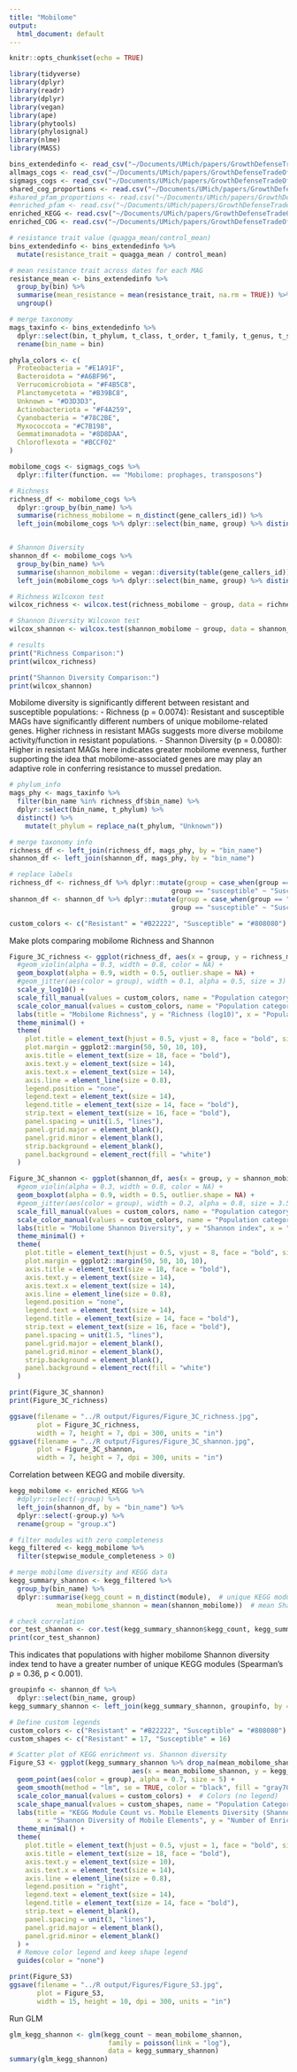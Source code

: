 ```yaml
---
title: "Mobilome"
output:
  html_document: default
---
```


```r
knitr::opts_chunk$set(echo = TRUE)
```


```r
library(tidyverse)
library(dplyr)
library(readr)
library(dplyr)
library(vegan)
library(ape)
library(phytools)
library(phylosignal)
library(nlme)
library(MASS)
```


```r
bins_extendedinfo <- read_csv("~/Documents/UMich/papers/GrowthDefenseTradeOff/R output/bins_extendedinfo.csv")
allmags_cogs <- read_csv("~/Documents/UMich/papers/GrowthDefenseTradeOff/R output/cog_allmags.csv")
sigmags_cogs <- read_csv("~/Documents/UMich/papers/GrowthDefenseTradeOff/R output/expanded_df_cog.csv")
shared_cog_proportions <- read.csv("~/Documents/UMich/papers/GrowthDefenseTradeOff/R output/cog_proportions_shared.csv")
#shared_pfam_proportions <- read.csv("~/Documents/UMich/papers/GrowthDefenseTradeOff/R output/filtered_proportions_for_tests.csv")
#enriched_pfam <- read.csv("~/Documents/UMich/papers/GrowthDefenseTradeOff/R output/enriched_pfams.csv")
enriched_KEGG <- read.csv("~/Documents/UMich/papers/GrowthDefenseTradeOff/R output/kegg_merged.csv")
enriched_COG <- read.csv("~/Documents/UMich/papers/GrowthDefenseTradeOff/R output/final_results_cog.csv") 
```


```r
# resistance trait value (quagga_mean/control_mean)
bins_extendedinfo <- bins_extendedinfo %>%
  mutate(resistance_trait = quagga_mean / control_mean)

# mean resistance trait across dates for each MAG
resistance_mean <- bins_extendedinfo %>%
  group_by(bin) %>%
  summarise(mean_resistance = mean(resistance_trait, na.rm = TRUE)) %>%
  ungroup()
```


```r
# merge taxonomy
mags_taxinfo <- bins_extendedinfo %>% 
  dplyr::select(bin, t_phylum, t_class, t_order, t_family, t_genus, t_species) %>% 
  rename(bin_name = bin)

phyla_colors <- c(
  Proteobacteria = "#E1A91F",
  Bacteroidota = "#A6BF96",
  Verrucomicrobiota = "#F4B5C8",
  Planctomycetota = "#B39BC8",
  Unknown = "#D3D3D3", 
  Actinobacteriota = "#F4A259",
  Cyanobacteria = "#78C2BE", 
  Myxococcota = "#C7B198",
  Gemmatimonadota = "#8D8DAA",
  Chloroflexota = "#BCCF02"
)
```


```r
mobilome_cogs <- sigmags_cogs %>% 
  dplyr::filter(function. == "Mobilome: prophages, transposons")
```


```r
# Richness
richness_df <- mobilome_cogs %>%
  dplyr::group_by(bin_name) %>%
  summarise(richness_mobilome = n_distinct(gene_callers_id)) %>%
  left_join(mobilome_cogs %>% dplyr::select(bin_name, group) %>% distinct(), by = "bin_name")


# Shannon Diversity
shannon_df <- mobilome_cogs %>%
  group_by(bin_name) %>%
  summarise(shannon_mobilome = vegan::diversity(table(gene_callers_id))) %>% 
  left_join(mobilome_cogs %>% dplyr::select(bin_name, group) %>% distinct(), by = "bin_name")

# Richness Wilcoxon test 
wilcox_richness <- wilcox.test(richness_mobilome ~ group, data = richness_df)

# Shannon Diversity Wilcoxon test
wilcox_shannon <- wilcox.test(shannon_mobilome ~ group, data = shannon_df)

# results
print("Richness Comparison:")
print(wilcox_richness)

print("Shannon Diversity Comparison:")
print(wilcox_shannon)
```
Mobilome diversity is significantly different between resistant and susceptible populations:
- Richness (p = 0.0074): Resistant and susceptible MAGs have significantly different numbers of unique mobilome-related genes. Higher richness in resistant MAGs suggests more diverse mobilome activity/function in resistant populations.
- Shannon Diversity (p = 0.0080): Higher in resistant MAGs here indicates greater mobilome evenness, further supporting the idea that mobilome-associated genes are may play an adaptive role in conferring resistance to mussel predation.

```r
# phylum_info
mags_phy <- mags_taxinfo %>% 
  filter(bin_name %in% richness_df$bin_name) %>% 
  dplyr::select(bin_name, t_phylum) %>% 
  distinct() %>% 
    mutate(t_phylum = replace_na(t_phylum, "Unknown"))

# merge taxonomy info
richness_df <- left_join(richness_df, mags_phy, by = "bin_name")
shannon_df <- left_join(shannon_df, mags_phy, by = "bin_name")

# replace labels
richness_df <- richness_df %>% dplyr::mutate(group = case_when(group == "resistant" ~ "Resistant", 
                                         group == "susceptible" ~ "Susceptible"))
shannon_df <- shannon_df %>% dplyr::mutate(group = case_when(group == "resistant" ~ "Resistant", 
                                         group == "susceptible" ~ "Susceptible"))

custom_colors <- c("Resistant" = "#B22222", "Susceptible" = "#808080")
```

Make plots comparing mobilome Richness and Shannon
```r
Figure_3C_richness <- ggplot(richness_df, aes(x = group, y = richness_mobilome, fill = group)) +
  #geom_violin(alpha = 0.3, width = 0.8, color = NA) +  
  geom_boxplot(alpha = 0.9, width = 0.5, outlier.shape = NA) +  
  #geom_jitter(aes(color = group), width = 0.1, alpha = 0.5, size = 3) +  
  scale_y_log10() +  
  scale_fill_manual(values = custom_colors, name = "Population category") +  
  scale_color_manual(values = custom_colors, name = "Population category") +
  labs(title = "Mobilome Richness", y = "Richness (log10)", x = "Population category") +
  theme_minimal() +
  theme(
    plot.title = element_text(hjust = 0.5, vjust = 8, face = "bold", size = 22),
    plot.margin = ggplot2::margin(50, 50, 10, 10),  
    axis.title = element_text(size = 18, face = "bold"),
    axis.text.y = element_text(size = 14),  
    axis.text.x = element_text(size = 14),  
    axis.line = element_line(size = 0.8),
    legend.position = "none",
    legend.text = element_text(size = 14),
    legend.title = element_text(size = 14, face = "bold"),
    strip.text = element_text(size = 16, face = "bold"), 
    panel.spacing = unit(1.5, "lines"),  
    panel.grid.major = element_blank(),
    panel.grid.minor = element_blank(),
    strip.background = element_blank(),
    panel.background = element_rect(fill = "white")
  )

Figure_3C_shannon <- ggplot(shannon_df, aes(x = group, y = shannon_mobilome, fill = group)) +
  #geom_violin(alpha = 0.3, width = 0.8, color = NA) +  
  geom_boxplot(alpha = 0.9, width = 0.5, outlier.shape = NA) +  
  #geom_jitter(aes(color = group), width = 0.2, alpha = 0.8, size = 3.5) +  
  scale_fill_manual(values = custom_colors, name = "Population category") +  
  scale_color_manual(values = custom_colors, name = "Population category") +
  labs(title = "Mobilome Shannon Diversity", y = "Shannon index", x = "Population category") +
  theme_minimal() +
  theme(
    plot.title = element_text(hjust = 0.5, vjust = 8, face = "bold", size = 22),
    plot.margin = ggplot2::margin(50, 50, 10, 10),  
    axis.title = element_text(size = 18, face = "bold"),
    axis.text.y = element_text(size = 14),  
    axis.text.x = element_text(size = 14),  
    axis.line = element_line(size = 0.8),
    legend.position = "none",
    legend.text = element_text(size = 14),
    legend.title = element_text(size = 14, face = "bold"),
    strip.text = element_text(size = 16, face = "bold"), 
    panel.spacing = unit(1.5, "lines"),  
    panel.grid.major = element_blank(),
    panel.grid.minor = element_blank(),
    strip.background = element_blank(),
    panel.background = element_rect(fill = "white")
  )

print(Figure_3C_shannon)
print(Figure_3C_richness)

ggsave(filename = "../R output/Figures/Figure_3C_richness.jpg", 
       plot = Figure_3C_richness, 
       width = 7, height = 7, dpi = 300, units = "in")
ggsave(filename = "../R output/Figures/Figure_3C_shannon.jpg", 
       plot = Figure_3C_shannon, 
       width = 7, height = 7, dpi = 300, units = "in")
```

Correlation between KEGG and mobile diversity.
```r
kegg_mobilome <- enriched_KEGG %>%
  #dplyr::select(-group) %>% 
  left_join(shannon_df, by = "bin_name") %>% 
  dplyr::select(-group.y) %>% 
  rename(group = "group.x")

# filter modules with zero completeness
kegg_filtered <- kegg_mobilome %>%
  filter(stepwise_module_completeness > 0)

# merge mobilome diversity and KEGG data
kegg_summary_shannon <- kegg_filtered %>%
  group_by(bin_name) %>%
  dplyr::summarise(kegg_count = n_distinct(module),  # unique KEGG module count
            mean_mobilome_shannon = mean(shannon_mobilome))  # mean Shannon diversity of mobilome

# check correlation
cor_test_shannon <- cor.test(kegg_summary_shannon$kegg_count, kegg_summary_shannon$mean_mobilome_shannon, method = "spearman")
print(cor_test_shannon)
```
This indicates that populations with higher mobilome Shannon diversity index tend to have a greater number of unique KEGG modules (Spearman's ρ = 0.36, p < 0.001).


```r
groupinfo <- shannon_df %>% 
  dplyr::select(bin_name, group)
kegg_summary_shannon <- left_join(kegg_summary_shannon, groupinfo, by = "bin_name")

# Define custom legends
custom_colors <- c("Resistant" = "#B22222", "Susceptible" = "#808080")
custom_shapes <- c("Resistant" = 17, "Susceptible" = 16)

# Scatter plot of KEGG enrichment vs. Shannon diversity
Figure_S3 <- ggplot(kegg_summary_shannon %>% drop_na(mean_mobilome_shannon, kegg_count, group), 
                               aes(x = mean_mobilome_shannon, y = kegg_count)) +
  geom_point(aes(color = group), alpha = 0.7, size = 5) +
  geom_smooth(method = "lm", se = TRUE, color = "black", fill = "gray70", linewidth = 1) +
  scale_color_manual(values = custom_colors) +  # Colors (no legend)
  scale_shape_manual(values = custom_shapes, name = "Population Category") +
  labs(title = "KEGG Module Count vs. Mobile Elements Diversity (Shannon)",
       x = "Shannon Diversity of Mobile Elements", y = "Number of Enriched KEGG Modules") +
  theme_minimal() +
  theme(
    plot.title = element_text(hjust = 0.5, vjust = 1, face = "bold", size = 22),
    axis.title = element_text(size = 18, face = "bold"),
    axis.text.y = element_text(size = 10),  
    axis.text.x = element_text(size = 14),
    axis.line = element_line(size = 0.8),
    legend.position = "right",
    legend.text = element_text(size = 14),
    legend.title = element_text(size = 14, face = "bold"),
    strip.text = element_blank(),
    panel.spacing = unit(3, "lines"),  
    panel.grid.major = element_blank(),
    panel.grid.minor = element_blank()
  ) +
  # Remove color legend and keep shape legend
  guides(color = "none")

print(Figure_S3)
ggsave(filename = "../R output/Figures/Figure_S3.jpg", 
       plot = Figure_S3, 
       width = 15, height = 10, dpi = 300, units = "in")
```


Run GLM
```r
glm_kegg_shannon <- glm(kegg_count ~ mean_mobilome_shannon, 
                         family = poisson(link = "log"), 
                         data = kegg_summary_shannon)
summary(glm_kegg_shannon)
```



